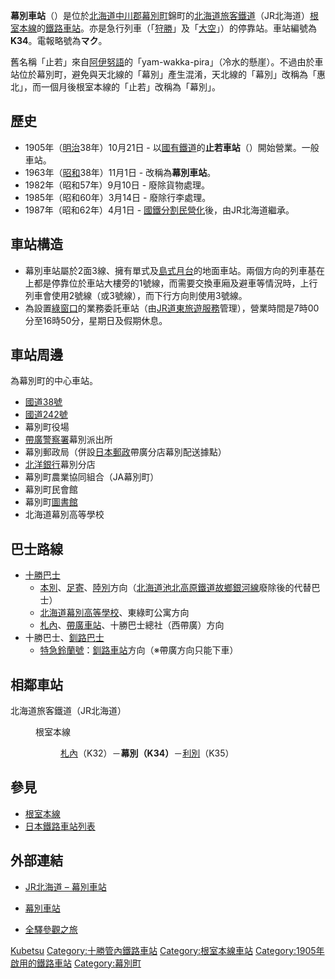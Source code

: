 {{noteTA
|T=zh-tw:幕別車站;zh-hk:幕別站;
|1=zh-tw:幕別車站;zh-hk:幕別站;
|2=zh-tw:稻士別車站;zh-hk:稻士別站;
|3=zh-tw:利別車站;zh-hk:利別站;
|4=zh-tw:惠北車站;zh-hk:惠北站;
|5=zh-tw:止若車站;zh-hk:止若站;
|6=zh-tw:帶廣車站;zh-hk:帶廣站;
}}
{{Otheruses
|subject=根室本線的車站
|other=一度被稱為幕別車站的天北線車站
|惠北車站
}}
{{日本車站資訊
|公司色 = #2cb431
|文字色 = 
|站名 = 幕別車站
|圖片 = JR Makubetsu sta 001.jpg
|pxl = 240px
|圖片說明 = 站房
|日文原名 = 幕別
|平假名 = まくべつ
|羅馬拼音 = Makubetsu
|副站名 = 
|前一站 = K32 [[札內車站|札內]]
|前一站距離 = 5.8
|後一站距離 = 6.5
|後一站 = [[利別車站|利別]] K35
|電報略號 = マク←ヤム
|車站編號 = {{車站編號c|#8cc63e|K34}}
|停站路線數 = 
|所屬公司 = [[File:JR_logo_(hokkaido).svg|23px]][[北海道旅客鐵道|北海道旅客鐵道]]（JR北海道）
|所屬路線 = {{color|#8cc63e|■}}[[根室本線|根室本線]]
|距離 = 194.3
|起點站 = [[瀧川車站|瀧川]]
|所在地 = [[北海道|北海道]][[中川郡_(十勝支廳)|中川郡]][[幕別町|幕別町]]錦町
|車站構造 = 地面車站
|月台配置 = 2面3線
|啟用年月日 = 1905年（[[明治|明治]]38年）10月21日
|廢站年月日 = 
|乘客人數 = 268
|上下車人次 = 
|統計年度 = 2012年
|轉車 = 
|備註 = 業務委託車站<br/>設有[[綠窗口|綠窗口]]
|全寬備註 = 
}}

'''幕別車站'''（{{jpn|j=幕別駅|hg=まくべつえき|rm=Makubetsu eki|f=y}}）是位於[[北海道|北海道]][[中川郡_(十勝支廳)|中川郡]][[幕別町|幕別町]]錦町的[[北海道旅客鐵道|北海道旅客鐵道]]（JR北海道）[[根室本線|根室本線]]的[[鐵路車站|鐵路車站]]。亦是急行列車（「[[狩勝_(列車)|狩勝]]」及「[[大空_(列車)|大空]]」）的停靠站。車站編號為'''K34'''。電報略號為'''マク'''。

舊名稱「止若」來自[[阿伊努語|阿伊努語]]的「yam-wakka-pira」（冷水的懸崖）。不過由於車站位於幕別町，避免與天北線的「幕別」產生混淆，天北線的「幕別」改稱為「惠北」，而一個月後根室本線的「止若」改稱為「幕別」。

== 歷史 ==
* 1905年（[[明治|明治]]38年）10月21日 - 以[[日本國有鐵道|國有鐵道]]的'''止若車站'''（{{lang|ja|やむわっかえき}}）開始營業。一般車站。
* 1963年（[[昭和|昭和]]38年）11月1日 - 改稱為'''幕別車站'''。
* 1982年（昭和57年）9月10日 - 廢除貨物處理。
* 1985年（昭和60年）3月14日 - 廢除行李處理。
* 1987年（昭和62年）4月1日 - [[國鐵分割民營化|國鐵分割民營化]]後，由JR北海道繼承。

== 車站構造 ==
* 幕別車站屬於2面3線、擁有單式及[[島式月台|島式月台]]的地面車站。兩個方向的列車基在上都是停靠位於車站大樓旁的1號線，而需要交換車廂及避車等情況時，上行列車會使用2號線（或3號線），而下行方向則使用3號線。
* 為設置[[綠窗口|綠窗口]]的業務委託車站（由[[JR道東旅遊服務|JR道東旅遊服務]]管理），營業時間是7時00分至16時50分，星期日及假期休息。

== 車站周邊 ==
為幕別町的中心車站。
* [[國道38號|國道38號]]
* [[國道242號|國道242號]]
* 幕別町役場
* [[帶廣警察署|帶廣警察署]]幕別派出所
* 幕別郵政局（併設[[日本郵政|日本郵政]]帶廣分店幕別配送據點）
* [[北洋銀行|北洋銀行]]幕別分店
* 幕別町農業協同組合（JA幕別町）
* 幕別町民會館
* 幕別町[[圖書館|圖書館]]
* 北海道幕別高等學校

== 巴士路線 ==
* [[十勝巴士|十勝巴士]]
** [[本別車站|本別]]、[[足寄車站|足寄]]、[[陸別車站|陸別]]方向（[[北海道池北高原鐵道故鄉銀河線|北海道池北高原鐵道故鄉銀河線]]廢除後的代替巴士）
** [[北海道幕別高等學校|北海道幕別高等學校]]、東綠町公寓方向
** [[札內車站|札內]]、[[帶廣車站|帶廣車站]]、十勝巴士總社（西帶廣）方向
* 十勝巴士、[[釧路巴士|釧路巴士]]
** [[特急鈴蘭號|特急鈴蘭號]]：[[釧路車站|釧路車站]]方向（※帶廣方向只能下車）

== 相鄰車站 ==
; 北海道旅客鐵道（JR北海道）
: {{color|#8cc63e|■}}根室本線
:: [[札內站|札內]]（K32）－'''幕別（K34）'''－[[利別站|利別]]（K35）

== 參見 ==
* [[根室本線|根室本線]]
* [[日本鐵路車站列表|日本鐵路車站列表]]

== 外部連結 ==
* {{ja}}[http://www.jrhokkaido.co.jp/network/station/station.html#4411 JR北海道 – 幕別車站] {{Wayback|url=http://www.jrhokkaido.co.jp/network/station/station.html#4411 |date=20190202042725 }}
* {{ja}}[http://www.mapion.co.jp/station/ST20532/ 幕別車站] {{Wayback|url=http://www.mapion.co.jp/station/ST20532/ |date=20111205022958 }}
* {{ja}}[http://www.tsuchibuta.com/jr-hokkaido/nemuroline/29makubetsu/29makubetsu.htm 全驛參觀之旅] {{Wayback|url=http://www.tsuchibuta.com/jr-hokkaido/nemuroline/29makubetsu/29makubetsu.htm |date=20090325014220 }}

{{根室本線2}}
{{DEFAULTSORT:Makubetsu}}
[[Category:日本鐵路車站_Ma|Kubetsu]]
[[Category:十勝管內鐵路車站|Category:十勝管內鐵路車站]]
[[Category:根室本線車站|Category:根室本線車站]]
[[Category:1905年啟用的鐵路車站|Category:1905年啟用的鐵路車站]]
[[Category:幕別町|Category:幕別町]]